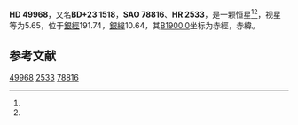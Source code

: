 {{Starbox begin
| name = HD 49968
}}
{{Starbox observe
| epoch = [[J2000.0|J2000.0]]
| constell = {{星座名待查}}<ref name=SIMBAD>{{cite web
 | url=http://simbad.u-strasbg.fr/simbad/sim-id?Ident=HR+2533
 | title =Pulsating variable Star
 | publisher=Centre de Données astronomiques de Strasbourg
 | work=SIMBAD
 | accessdate=2012-07-13}}</ref><ref name=DATA>{{cite web
 | url=http://vizier.u-strasbg.fr/viz-bin/VizieR-5?-out.add=.&-source=5050&-corr=PK=HR&-out.max=9999&HR=2533
 | title=VizieR Detailed Page
 | accessdate=2012-07-13
 | archive-date=2016-03-05
 | archive-url=https://web.archive.org/web/20160305045737/http://vizier.u-strasbg.fr/viz-bin/VizieR-5?-out.add=.&-source=5050&-corr=PK=HR&-out.max=9999&HR=2533
 | dead-url=no
 }}</ref>
| 星官 = 
| ra = {{RA|6|52|0}}<ref name=SIMBAD /><ref name=DATA />
| dec = {{DEC|+23|36|6}}<ref name=SIMBAD /><ref name=DATA />
| appmag_v = 5.65<ref name=SIMBAD /><ref name=DATA />
}}
{{Starbox character
| class = K5III<ref name=SIMBAD /><ref name=DATA />
| b-v = 1.45<ref name=SIMBAD /><ref name=DATA />
| u-b = 1.96<ref name=SIMBAD /><ref name=DATA />
| r-i = <ref name=SIMBAD /><ref name=DATA />
| variable = 
}}
{{Starbox astrometry
| radial_v = 1.96
| prop_mo_ra = 40
| parallax = 
| p_error = 
}}
{{Starbox catalog
| names =BD+23 1518，[[SAO星表|SAO]] 78816，[[HD星表|HD]] 49968，[[HR星表|HR]] 2533}}
{{Starbox reference |Simbad=HR+2533}}
{{Starbox end}}

'''HD 49968'''，又名'''BD+23 1518'''，'''SAO 78816'''、'''HR 2533'''，是一颗恒星<ref name=SIMBAD /><ref name=DATA />，视星等为5.65，位于[[銀道座標系|銀經]]191.74，[[銀道座標系|銀緯]]10.64，其[[B1900.0|B1900.0]]坐标为赤經{{RA|6|45|55.7}}，赤緯{{DEC|+23|10.64|12}}。

== 参考文献 ==
{{reflist}}

{{star-stub}}

[[Category:HD和HDE天體|49968]]
[[Category:HR天體|2533]]
[[Category:SAO天體|78816]]